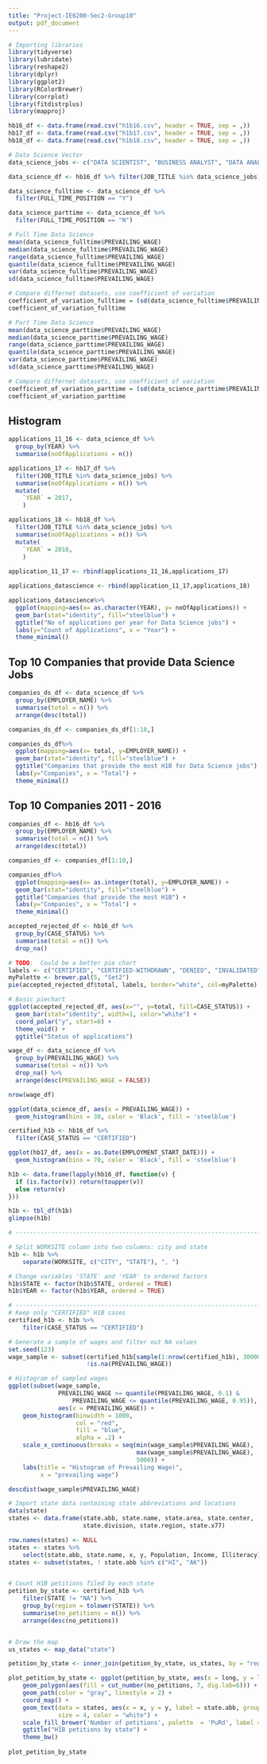 ```yaml
---
title: "Project-IE6200-Sec2-Group10"
output: pdf_document
---
```


```r
# Importing libraries
library(tidyverse)
library(lubridate)
library(reshape2)
library(dplyr)
library(ggplot2)
library(RColorBrewer)
library(corrplot)
library(fitdistrplus)
library(mapproj)
```

```r
hb16_df <- data.frame(read.csv("h1b16.csv", header = TRUE, sep = ,))
hb17_df <- data.frame(read.csv("h1b17.csv", header = TRUE, sep = ,))
hb18_df <- data.frame(read.csv("h1b18.csv", header = TRUE, sep = ,))

# Data Science Vector
data_science_jobs <- c("DATA SCIENTIST", "BUSINESS ANALYST", "DATA ANALYST", "DATA ENGINEER")

data_science_df <- hb16_df %>% filter(JOB_TITLE %in% data_science_jobs)

data_science_fulltime <- data_science_df %>% 
  filter(FULL_TIME_POSITION == "Y")

data_science_parttime <- data_science_df %>% 
  filter(FULL_TIME_POSITION == "N")

# Full Time Data Science
mean(data_science_fulltime$PREVAILING_WAGE)
median(data_science_fulltime$PREVAILING_WAGE)
range(data_science_fulltime$PREVAILING_WAGE)
quantile(data_science_fulltime$PREVAILING_WAGE)
var(data_science_fulltime$PREVAILING_WAGE)
sd(data_science_fulltime$PREVAILING_WAGE)

# Compare differnet datasets, use coefficient of variation
coefficient_of_variation_fulltime = (sd(data_science_fulltime$PREVAILING_WAGE) / mean(data_science_fulltime$PREVAILING_WAGE)) * 100 
coefficient_of_variation_fulltime

# Part Time Data Science
mean(data_science_parttime$PREVAILING_WAGE)
median(data_science_parttime$PREVAILING_WAGE)
range(data_science_parttime$PREVAILING_WAGE)
quantile(data_science_parttime$PREVAILING_WAGE)
var(data_science_parttime$PREVAILING_WAGE)
sd(data_science_parttime$PREVAILING_WAGE)

# Compare differnet datasets, use coefficient of variation
coefficient_of_variation_parttime = (sd(data_science_parttime$PREVAILING_WAGE) / mean(data_science_parttime$PREVAILING_WAGE)) * 100
coefficient_of_variation_parttime
```
## Histogram

```r
applications_11_16 <- data_science_df %>% 
  group_by(YEAR) %>% 
  summarise(noOfApplications = n())
```

```r
applications_17 <- hb17_df %>% 
  filter(JOB_TITLE %in% data_science_jobs) %>% 
  summarise(noOfApplications = n()) %>% 
  mutate(
    `YEAR` = 2017,
    )

applications_18 <- hb18_df %>% 
  filter(JOB_TITLE %in% data_science_jobs) %>% 
  summarise(noOfApplications = n()) %>% 
  mutate(
    `YEAR` = 2018,
    )
  
application_11_17 <- rbind(applications_11_16,applications_17)

applications_datascience <- rbind(application_11_17,applications_18)

applications_datascience%>%
  ggplot(mapping=aes(x= as.character(YEAR), y= noOfApplications)) +
  geom_bar(stat="identity", fill="steelblue") +
  ggtitle("No of applications per year for Data Science jobs") +
  labs(y="Count of Applications", x = "Year") +
  theme_minimal()

```
## Top 10 Companies that provide Data Science Jobs

```r
companies_ds_df <- data_science_df %>% 
  group_by(EMPLOYER_NAME) %>% 
  summarise(total = n()) %>% 
  arrange(desc(total))

companies_ds_df <- companies_ds_df[1:10,]

companies_ds_df%>%
  ggplot(mapping=aes(x= total, y=EMPLOYER_NAME)) +
  geom_bar(stat="identity", fill="steelblue") +
  ggtitle("Companies that provide the most H1B for Data Science jobs") +
  labs(y="Companies", x = "Total") +
  theme_minimal()
```
## Top 10 Companies 2011 - 2016

```r
companies_df <- hb16_df %>% 
  group_by(EMPLOYER_NAME) %>% 
  summarise(total = n()) %>% 
  arrange(desc(total))

companies_df <- companies_df[1:10,]

companies_df%>%
  ggplot(mapping=aes(x= as.integer(total), y=EMPLOYER_NAME)) +
  geom_bar(stat="identity", fill="steelblue") +
  ggtitle("Companies that provide the most H1B") +
  labs(y="Companies", x = "Total") +
  theme_minimal()

```

```r
accepted_rejected_df <- hb16_df %>% 
  group_by(CASE_STATUS) %>% 
  summarise(total = n()) %>% 
  drop_na()

# TODO:  Could be a better pie chart
labels <- c("CERTIFIED", "CERTIFIED-WITHDRAWN", "DENIED", "INVALIDATED", "IN REVIEW", "REJECTED", "WITHDRAWN")
myPalette <- brewer.pal(5, "Set2") 
pie(accepted_rejected_df$total, labels, border="white", col=myPalette)

# Basic piechart
ggplot(accepted_rejected_df, aes(x="", y=total, fill=CASE_STATUS)) +
  geom_bar(stat="identity", width=1, color="white") +
  coord_polar("y", start=0) +
  theme_void() +
  ggtitle("Status of applications")

```
```r

wage_df <- data_science_df %>% 
  group_by(PREVAILING_WAGE) %>% 
  summarise(total = n()) %>% 
  drop_na() %>% 
  arrange(desc(PREVAILING_WAGE = FALSE))

nrow(wage_df)

ggplot(data_science_df, aes(x = PREVAILING_WAGE)) +
  geom_histogram(bins = 30, color = 'Black', fill = 'steelblue')

certified_h1b <- hb16_df %>% 
  filter(CASE_STATUS == "CERTIFIED")

ggplot(hb17_df, aes(x = as.Date(EMPLOYMENT_START_DATE))) +
  geom_histogram(bins = 70, color = 'Black', fill = 'steelblue')


```


```r

h1b <- data.frame(lapply(hb16_df, function(v) {
  if (is.factor(v)) return(toupper(v))
  else return(v)
}))

h1b <- tbl_df(h1b)
glimpse(h1b)

# ------------------------------------------------------------------------------------------------------------------------------

# Split WORKSITE column into two columns: city and state
h1b <- h1b %>%
    separate(WORKSITE, c("CITY", "STATE"), ", ")

# Change variables 'STATE' and 'YEAR' to ordered factors
h1b$STATE <- factor(h1b$STATE, ordered = TRUE)
h1b$YEAR <- factor(h1b$YEAR, ordered = TRUE)

# ------------------------------------------------------------------------------------------------------------------------------
# Keep only "CERTIFIED" H1B cases
certified_h1b <- h1b %>%
    filter(CASE_STATUS == "CERTIFIED")

# Generate a sample of wages and filter out NA values
set.seed(123)
wage_sample <- subset(certified_h1b[sample(1:nrow(certified_h1b), 300000), 7], 
                      !is.na(PREVAILING_WAGE))

# Histogram of sampled wages
ggplot(subset(wage_sample, 
              PREVAILING_WAGE >= quantile(PREVAILING_WAGE, 0.1) & 
                  PREVAILING_WAGE <= quantile(PREVAILING_WAGE, 0.95)), 
              aes(x = PREVAILING_WAGE)) + 
    geom_histogram(binwidth = 1000,
                   col = "red", 
                   fill = "blue", 
                   alpha = .2) +
    scale_x_continuous(breaks = seq(min(wage_sample$PREVAILING_WAGE), 
                                    max(wage_sample$PREVAILING_WAGE),
                                    5000)) +
    labs(title = "Histogram of Prevailing Wage)", 
         x = "prevailing wage")

```
```r

descdist(wage_sample$PREVAILING_WAGE)
```
```r
# Import state data containing state abbreviations and locations
data(state)
states <- data.frame(state.abb, state.name, state.area, state.center,
                     state.division, state.region, state.x77)

row.names(states) <- NULL
states <- states %>%
    select(state.abb, state.name, x, y, Population, Income, Illiteracy)
states <- subset(states, ! state.abb %in% c("HI", "AK"))


# Count H1B petitions filed by each state
petition_by_state <- certified_h1b %>%
    filter(STATE != "NA") %>%
    group_by(region = tolower(STATE)) %>%
    summarise(no_petitions = n()) %>%
    arrange(desc(no_petitions))


# Draw the map
us_states <- map_data("state")

petition_by_state <- inner_join(petition_by_state, us_states, by = "region")

plot_petition_by_state <- ggplot(petition_by_state, aes(x = long, y = lat, group = group)) +
    geom_polygon(aes(fill = cut_number(no_petitions, 7, dig.lab=6))) +
    geom_path(color = "gray", linestyle = 2) +
    coord_map() +
    geom_text(data = states, aes(x = x, y = y, label = state.abb, group = NULL),
              size = 4, color = "white") +
    scale_fill_brewer('Number of petitions', palette  = 'PuRd', label = scales::comma) +
    ggtitle("H1B petitions by state") +
    theme_bw()
    
plot_petition_by_state
```

